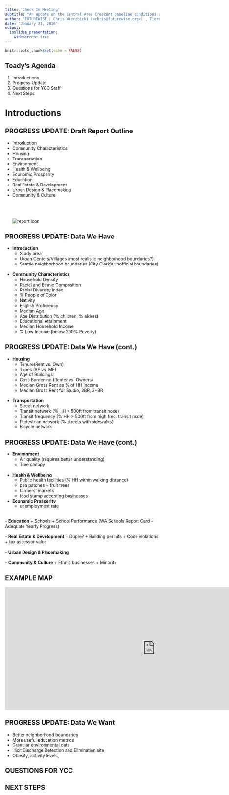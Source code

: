 ```yaml
---
title: 'Check In Meeting'
subtitle: "An update on the Central Area Crescent baseline conditions analysis"
author: "FUTUREWISE | Chris Wierzbicki (<chris@futurewise.org>) , Tiernan Martin (<tiernan@futurewise.org>) "
date: "January 21, 2016"
output:
  ioslides_presentation:
    widescreen: true
---
```


```r
knitr::opts_chunk$set(echo = FALSE)
```

## Toady's Agenda

1. Introductions
2. Progress Update
3. Questions for YCC Staff
4. Next Steps

# Introductions


## PROGRESS UPDATE: Draft Report Outline {.columns-2}
- Introduction
- Community Characteristics 
- Housing
- Transportation
- Environment
- Health & Wellbeing
- Economic Prosperity
- Education
- Real Estate & Development
- Urban Design & Placemaking 
- Community & Culture  
<br>  
<br>  
  ![report icon](images/report-with-charts-icon.png)


## PROGRESS UPDATE: Data We Have {.columns-2}
- **Introduction**
    + Study area
    + Urban Centers/Villages (most realistic neighborhood boundaries?)
    + Seattle neighborhood boundaries (City Clerk's unofficial boundaries)
 <br>
 <br>
- **Community Characteristics**
    + Household Density
    + Racial and Ethnic Composition
    + Racial Diversity Index
    + % People of Color
    + Nativity
    + English Proficiency
    + Median Age
    + Age Distribution (% children, % elders)
    + Educational Attainment
    + Median Household Income
    + % Low Income (below 200% Poverty)
 
## PROGRESS UPDATE: Data We Have (cont.) {.columns-2}

- **Housing**
    + Tenure(Rent vs. Own)
    + Types (SF vs. MF)
    + Age of Buildings
    + Cost-Burdening (Renter vs. Owners)
    + Median Gross Rent as % of HH Income
    + Median Gross Rent for Studio, 2BR, 3+BR
 <br>
 <br>
- **Transportation**
    + Street network
    + Transit network (% HH > 500ft from transit node)
    + Transit frequency (% HH > 500ft from high freq. transit node)
    + Pedestrian network (% streets with sidewalks)
    + Bicycle network

## PROGRESS UPDATE: Data We Have (cont.) {.columns-2}

- **Environment**
    + Air quality (requires better understanding)
    + Tree canopy
<br>
<br>
- **Health & Wellbeing**
    + Public health facilities (% HH within walking distance)
    + pea patches + fruit trees
    + farmers' markets
    + food stamp accepting businesses
<br>
- **Economic Prosperity**
    + unemployment rate
    
<br>
- **Education**
    + Schools
    + School Performance (WA Schools Report Card - Adequate Yearly Progress)
<br>
<br>
- **Real Estate & Development**
    + Dupre?
    + Building permits
    + Code violations
    + tax assessor value
<br>
<br>
- **Urban Design & Placemaking**
<br>
<br>
- **Community & Culture**
    + Ethnic businesses
    + Minority 
    
  
## EXAMPLE MAP

<iframe  title="Median Household Income" width="980" height="400" src="http://tiernanmartin.github.io/FW-YCC-Baseline-Conditions/4_webcontent/lflt_medHhInc.html" frameborder="0" allowfullscreen></iframe>


## PROGRESS UPDATE: Data We Want

- Better neighborhood boundaries
- More useful education metrics
- Granular environmental data
- Illicit Discharge Detection and Elimination site
- Obesity, activity levels, 

## QUESTIONS FOR YCC


## NEXT STEPS